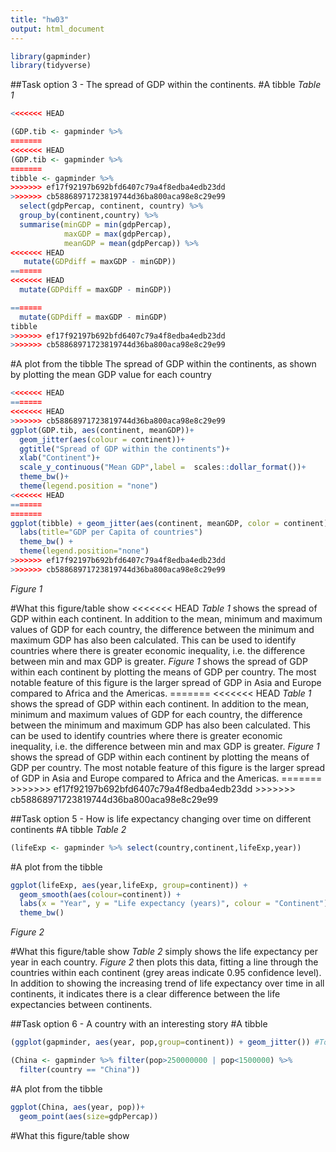 ```yaml
---
title: "hw03"
output: html_document
---
```


```r
library(gapminder)
library(tidyverse)
```

##Task option 3 - The spread of GDP within the continents.
#A tibble
*Table 1*
<!--Use summarise to calculate summary statistics, i.e. min, mean and max, and mutate to calculate a new variable that is the difference between the min and max GDP in each country-->
```r
<<<<<<< HEAD

(GDP.tib <- gapminder %>% 
=======
<<<<<<< HEAD
(GDP.tib <- gapminder %>% 
=======
tibble <- gapminder %>% 
>>>>>>> ef17f92197b692bfd6407c79a4f8edba4edb23dd
>>>>>>> cb58868971723819744d36ba800aca98e8c29e99
  select(gdpPercap, continent, country) %>%
  group_by(continent,country) %>%
  summarise(minGDP = min(gdpPercap),
            maxGDP = max(gdpPercap),
            meanGDP = mean(gdpPercap)) %>%
<<<<<<< HEAD
   mutate(GDPdiff = maxGDP - minGDP))
=======
<<<<<<< HEAD
  mutate(GDPdiff = maxGDP - minGDP))

=======
  mutate(GDPdiff = maxGDP - minGDP)
tibble
>>>>>>> ef17f92197b692bfd6407c79a4f8edba4edb23dd
>>>>>>> cb58868971723819744d36ba800aca98e8c29e99
```

#A plot from the tibble
The spread of GDP within the continents, as shown by plotting the mean GDP value for each country
```r
<<<<<<< HEAD
=======
<<<<<<< HEAD
>>>>>>> cb58868971723819744d36ba800aca98e8c29e99
ggplot(GDP.tib, aes(continent, meanGDP))+
  geom_jitter(aes(colour = continent))+
  ggtitle("Spread of GDP within the continents")+
  xlab("Continent")+
  scale_y_continuous("Mean GDP",label =  scales::dollar_format())+
  theme_bw()+
  theme(legend.position = "none")
<<<<<<< HEAD
=======
=======
ggplot(tibble) + geom_jitter(aes(continent, meanGDP, color = continent)) + 
  labs(title="GDP per Capita of countries")
  theme_bw() +
  theme(legend.position="none")  
>>>>>>> ef17f92197b692bfd6407c79a4f8edba4edb23dd
>>>>>>> cb58868971723819744d36ba800aca98e8c29e99
```
*Figure 1*

#What this figure/table show
<<<<<<< HEAD
_Table 1_ shows the spread of GDP within each continent. In addition to the mean, minimum and maximum values of GDP for each country, the difference between the minimum and maximum GDP has also been calculated. This can be used to identify countries where there is greater economic inequality, i.e. the difference between min and max GDP is greater. _Figure 1_ shows the spread of GDP within each continent by plotting the means of GDP per country. The most notable feature of this figure is the larger spread of GDP in Asia and Europe compared to Africa and the Americas. 
=======
<<<<<<< HEAD
_Table 1_ shows the spread of GDP within each continent. In addition to the mean, minimum and maximum values of GDP for each country, the difference between the minimum and maximum GDP has also been calculated. This can be used to identify countries where there is greater economic inequality, i.e. the difference between min and max GDP is greater. _Figure 1_ shows the spread of GDP within each continent by plotting the means of GDP per country. The most notable feature of this figure is the larger spread of GDP in Asia and Europe compared to Africa and the Americas. 
=======
<!-- -->
>>>>>>> ef17f92197b692bfd6407c79a4f8edba4edb23dd
>>>>>>> cb58868971723819744d36ba800aca98e8c29e99

##Task option 5 - How is life expectancy changing over time on different continents
#A tibble
<!--This is very simple but all I needed to make a plot-->
*Table 2*
```r
(lifeExp <- gapminder %>% select(country,continent,lifeExp,year)) 
```

#A plot from the tibble
<!--Geom_smooth fits a line between points (using the default method 'loess', which can be specified) and the grey area indicates 95% CI (can change this level)-->
```r
ggplot(lifeExp, aes(year,lifeExp, group=continent)) + 
  geom_smooth(aes(colour=continent)) + 
  labs(x = "Year", y = "Life expectancy (years)", colour = "Continent")+
  theme_bw()
```
*Figure 2*

#What this figure/table show
_Table 2_ simply shows the life expectancy per year in each country. _Figure 2_ then plots this data, fitting a line through the countries within each continent (grey areas indicate 0.95 confidence level). In addition to showing the increasing trend of life expectancy over time in all continents, it indicates there is a clear difference between the life expectancies between continents.


##Task option 6 - A country with an interesting story 
#A tibble
<!--To find a country with an interesting story I plotted the data first, then went on to make a tibble-->
```r
(ggplot(gapminder, aes(year, pop,group=continent)) + geom_jitter()) #To quickly explore the dataframe. 2 countries are clear outliers in this dataframe. 

(China <- gapminder %>% filter(pop>250000000 | pop<1500000) %>%
  filter(country == "China"))
```

#A plot from the tibble
<!-- -->
```r
ggplot(China, aes(year, pop))+
  geom_point(aes(size=gdpPercap))
```

#What this figure/table show
<!-- -->
```r

```

